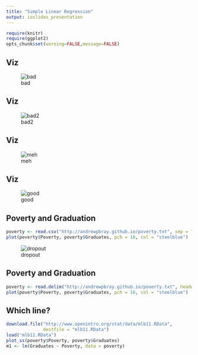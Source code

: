 ```yaml
---
title: "Simple Linear Regression"
output: ioslides_presentation
---
```


```r
require(knitr)
require(ggplot2)
opts_chunk$set(warning=FALSE,message=FALSE)
```


## Viz 

![bad](http://andrewpbray.github.io/viz-bad.PNG)


## Viz 

![bad2](http://andrewpbray.github.io/viz-bad2.png)


## Viz 

![meh](http://andrewpbray.github.io/viz-meh.png)


## Viz 

![good](http://andrewpbray.github.io/viz-god.PNG)

## Poverty and Graduation

```r
poverty <- read.csv("http://andrewpbray.github.io/poverty.txt", sep = "nt")
plot(poverty$Poverty, poverty$Graduates, pch = 16, col = "steelblue")
```

![dropout](http://www.carleton.edu/departments/educ/vote/pictures/icons/DropoutIcon.jpg)

## Poverty and Graduation

```r
poverty <- read.delim("http://andrewpbray.github.io/poverty.txt", header = TRUE)
plot(poverty$Poverty, poverty$Graduates, pch = 16, col = "steelblue")
```

## Which line?

```r
download.file("http://www.openintro.org/stat/data/mlb11.RData",
              destfile = "mlb11.RData")
load("mlb11.RData")
plot_ss(poverty$Poverty, poverty$Graduates)
m1 <- lm(Graduates ~ Poverty, data = poverty)
```


